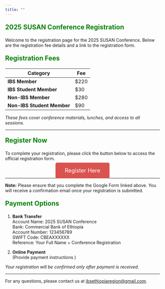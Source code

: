 ```yaml
---
title: ""
--- 
```


<p style="color: green; font-size: 1.5em; font-weight: bold;"> 2025 SUSAN Conference Registration </p>

Welcome to the registration page for the 2025 SUSAN Conference. Below are the registration fee details and a link to the registration form.

<p style="color: green; font-size: 1.5em; font-weight: bold;"> Registration Fees</p>

| Category                | Fee    |
|-------------------------|--------|
| **IBS Member**          | $220   |
| **IBS Student Member**  | $30    |
| **Non-IBS Member**      | $280   |
| **Non-IBS Student Member** | $90 |

*These fees cover conference materials, lunches, and access to all sessions.*

---

<p style="color: green; font-size: 1.5em; font-weight: bold;">Register Now</p>


To complete your registration, please click the button below to access the official registration form.

<div style="text-align: center; margin-top: 20px;">
  <a href="https://docs.google.com/forms/d/e/1FAIpQLSe9aLwBOHwqbfNaRiWK1fIE4xPIP1CQcd2aQD87cswl7NtUVw/viewform" target="_blank" style="background-color: #d9534f; color: white; padding: 15px 30px; font-size: 18px; text-decoration: none; border-radius: 5px;">
    Register Here
  </a>
</div>

---

**Note:** Please ensure that you complete the Google Form linked above. You will receive a confirmation email once your registration is submitted.

<p style="color: green; font-size: 1.5em; font-weight: bold;"> Payment Options</p>


1. **Bank Transfer**  
   Account Name: 2025 SUSAN Conference  
   Bank: Commercial Bank of Ethiopia  
   Account Number: 123456789  
   SWIFT Code: CBEAXXXXXX  
   Reference: Your Full Name + Conference Registration

2. **Online Payment**  
   (Provide payment instructions )

*Your registration will be confirmed only after payment is received.*

---

For any questions, please contact us at [ibsethiopiaregion@gmail.com](mailto:ibsethiopiaregion@gmail.com).